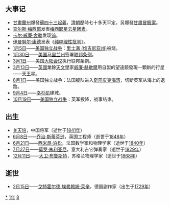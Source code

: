 {{yearTOC|1781|清'''[[乾隆|乾隆]]四十六年'''；越南后黎朝'''[[景興|景興]]四十二年'''，西山朝'''[[泰德_(年号)|泰德]]四年'''；日本'''[[安永_(後桃園天皇)|安永]]十年'''，'''[[天明_(日本)|天明]]元年'''}}
== 大事记 ==
*[[甘肅|甘肅]][[蘭州|蘭州]]爆發[[蘇四十三起義|蘇四十三起義]]，[[清朝|清朝]]歷時七十多天平定，另爆發[[甘肅冒賑案|甘肅冒賑案]]。
*[[夏尔·梅西耶|查尔斯·梅西耶]]发表[[梅西耶天體|梅西耶星云星团表]]。
*[[卡尔·威廉·舍勒|卡尔·威廉·舍勒]]发现[[钨|钨]]。
*[[伊曼努尔·康德|伊曼努尔·康德]]发表《[[纯粹理性批判|纯粹理性批判]]》。
*[[1月5日|1月5日]]——[[美國獨立戰爭|美国独立战争]]：[[里士满_(维吉尼亚州)|里士满 (维吉尼亚州)]]被烧。
*[[1月30日|1月30日]]——[[美國|美国]][[马里兰州|马里兰州]]签署[[联邦条例|联邦条例]]。
*[[3月1日|3月1日]]——美国[[大陆会议|大陆会议]]执行联邦条例。
*[[3月13日|3月13日]]——[[英国|英國]]業餘[[天文学|天文學]]家[[威廉·赫歇爾|威廉·赫歇爾]]用自製的望遠鏡發現一顆新的行星——[[天王星|天王星]]。
*[[8月1日|8月1日]]——美国独立战争：法国舰队进入[[切萨皮克湾海战|奇莎皮克海湾]]，切断英军从海上的退路。
*[[9月4日|9月4日]]——[[洛杉矶|洛杉矶]]建城。
*[[10月19日|10月19日]]——[[美国独立战争|美国独立战争]]：英军投降，战事结束。

== 出生 ==
*[[关天培|关天培]]，中国将军（逝世于[[1841年|1841年]]）
*[[6月8日|6月8日]]——[[乔治·斯蒂芬逊|乔治·斯蒂芬逊]]，英国工程师（逝世于[[1848年|1848年]]）
*[[6月21日|6月21日]]——[[西米昂·泊松|西米昂·泊松]]，法国数学家和物理学家（逝世于[[1840年|1840年]]）
*[[7月27日|7月27日]]——[[莫罗·朱利亚尼|莫罗·朱利亚尼]]，意大利吉它弹奏家（逝世于[[1829年|1829年]]）
*[[12月11日|12月11日]]——[[大卫·布鲁斯特|大卫·布鲁斯特]]，苏格兰物理学家（逝世于[[1868年|1868年]]）

== 逝世 ==
{{Wikisource year mention}}
*[[2月15日|2月15日]]——[[戈特霍尔德·埃夫莱姆·莱辛|戈特霍尔德·埃弗赖姆·莱辛]]，德国剧作家（出生于[[1729年|1729年]]）

[[Category:1781年|*]]
[[Category:1780年代|1年]]
[[Category:18世纪各年|8]]
